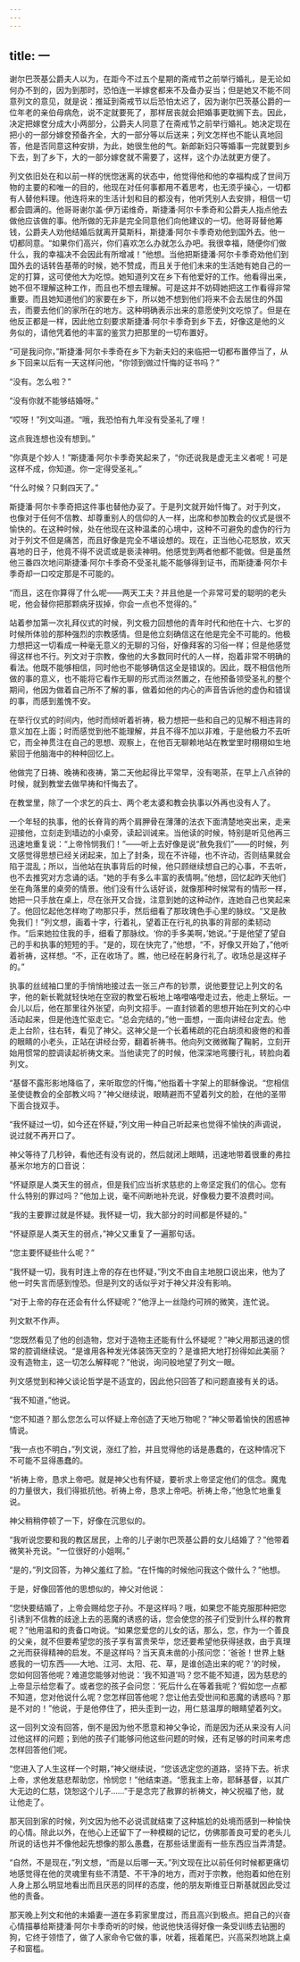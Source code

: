 ```yaml
---
---
---
```

title: 一
---



谢尔巴茨基公爵夫人以为，在距今不过五个星期的斋戒节之前举行婚礼，是无论如何办不到的，因为到那时，恐怕连一半嫁奁都来不及备办妥当；但是她又不能不同意列文的意见，就是说：推延到斋戒节以后恐怕太迟了，因为谢尔巴茨基公爵的一位年老的亲伯母病危，说不定就要死了，那样居丧就会把婚事更耽搁下去。因此，决定把嫁奁分成大小两部分，公爵夫人同意了在斋戒节之前举行婚礼。她决定现在把小的一部分嫁奁预备齐全，大的一部分等以后送来；列文怎样也不能认真地回答，他是否同意这种安排，为此，她很生他的气。新郎新妇只等婚事一完就要到乡下去，到了乡下，大的一部分嫁奁就不需要了，这样，这个办法就更方便了。

列文依旧处在和以前一样的恍惚迷离的状态中，他觉得他和他的幸福构成了世间万物的主要的和唯一的目的，他现在对任何事都用不着思考，也无须乎操心，一切都有人替他料理。他连将来的生活计划和目的都没有，他听凭别人去安排，相信一切都会圆满的。他哥哥谢尔盖·伊万诺维奇，斯捷潘·阿尔卡季奇和公爵夫人指点他去做他应该做的事。他所做的无非是完全同意他们向他建议的一切。他哥哥替他筹钱，公爵夫人劝他结婚后就离开莫斯科，斯捷潘·阿尔卡季奇劝他到国外去。他一切都同意。“如果你们高兴，你们喜欢怎么办就怎么办吧。我很幸福，随便你们做什么，我的幸福决不会因此有所增减！”他想。当他把斯捷潘·阿尔卡季奇劝他们到国外去的话转告基蒂的时候，她不赞成，而且关于他们未来的生活她有她自己的一定的打算，这可使他大为吃惊。她知道列文在乡下有他爱好的工作。他看得出来，她不但不理解这种工作，而且也不想去理解。可是这并不妨碍她把这工作看得非常重要。而且她知道他们的家要在乡下，所以她不想到他们将来不会去居住的外国去，而要去他们的家所在的地方。这种明确表示出来的意愿使列文吃惊了。但是在他反正都是一样，因此他立刻要求斯捷潘·阿尔卡季奇到乡下去，好像这是他的义务似的，请他凭着他的丰富的鉴赏力把那里的一切布置好。

“可是我问你，”斯捷潘·阿尔卡季奇在乡下为新夫妇的来临把一切都布置停当了，从乡下回来以后有一天这样问他，“你领到做过忏悔的证书吗？”

“没有。怎么啦？”

“没有你就不能够结婚呀。”

“哎呀！”列文叫道。“哦，我恐怕有九年没有受圣礼了哩！

这点我连想也没有想到。”

“你真是个妙人！”斯捷潘·阿尔卡季奇笑起来了，“你还说我是虚无主义者呢！可是这样不成，你知道。你一定得受圣礼。”

“什么时候？只剩四天了。”

斯捷潘·阿尔卡季奇把这件事也替他办妥了。于是列文就开始忏悔了。对于列文，也像对于任何不信教、却尊重别人的信仰的人一样，出席和参加教会的仪式是很不愉快的。在这种时候，处在他现在这种温柔的心境中，这种不可避免的虚伪的行为对于列文不但是痛苦，而且好像是完全不堪设想的。现在，正当他心花怒放，欢天喜地的日子，他竟不得不说谎或是亵渎神明。他感觉到两者他都不能做。但是虽然他三番四次地问斯捷潘·阿尔卡季奇不受圣礼能不能够得到证书，而斯捷潘·阿尔卡季奇却一口咬定那是不可能的。

“而且，这在你算得了什么呢——两天工夫？并且他是一个非常可爱的聪明的老头呢，他会替你把那颗病牙拔掉，你会一点也不觉得的。”

站着参加第一次礼拜仪式的时候，列文极力回想他的青年时代和他在十六、七岁的时候所体验的那种强烈的宗教感情。但是他立刻确信这在他是完全不可能的。他极力想把这一切看成一种毫无意义的无聊的习俗，好像拜客的习俗一样；但是他感觉得这样也不行。列文对于宗教，像他的大多数同时代的人一样，抱着非常不明确的看法。他既不能够相信，同时他也不能够确信这全是错误的。因此，既不相信他所做的事的意义，也不能将它看作无聊的形式而淡然置之，在他预备领受圣礼的整个期间，他因为做着自己所不了解的事，做着如他的内心的声音告诉他的虚伪和错误的事，而感到羞愧不安。

在举行仪式的时间内，他时而倾听着祈祷，极力想把一些和自己的见解不相违背的意义加在上面；时而感觉到他不能理解，并且不得不加以非难，于是他极力不去听它，而全神贯注在自己的思想、观察上，在他百无聊赖地站在教堂里时栩栩如生地萦回于他脑海中的种种回忆上。

他做完了日祷、晚祷和夜祷，第二天他起得比平常早，没有喝茶，在早上八点钟的时候，就到教堂去做早祷和忏悔去了。

在教堂里，除了一个求乞的兵士、两个老太婆和教会执事以外再也没有人了。

一个年轻的执事，他的长脊背的两个肩胛骨在薄薄的法衣下面清楚地突出来，走来迎接他，立刻走到墙边的小桌旁，读起训诫来。当他读的时候，特别是听见他再三迅速地重复说：“上帝怜悯我们！”——听上去好像是说“赦免我们”——的时候，列文感觉得思想已经关闭起来，加上了封条，现在不许碰，也不许动，否则结果就会陷于混乱；所以，当他站在执事背后的时候，他只顾继续想自己的心事，不去听，也不去推究对方念诵的话。“她的手有多么丰富的表情啊。”他想，回忆起昨天他们坐在角落里的桌旁的情景。他们没有什么话好谈，就像那种时候常有的情形一样，她把一只手放在桌上，尽在张开又合拢，注意到她的这种动作，连她自己也笑起来了。他回忆起他怎样吻了吻那只手，然后细看了那玫瑰色手心里的脉纹。“又是赦免我们！”列文想，画着十字，行着礼，望着正在行礼的执事的背部的柔韧动作。“后来她拉住我的手，细看了那脉纹。‘你的手多美啊，’她说。”于是他望了望自己的手和执事的短短的手。“是的，现在快完了，”他想，“不，好像又开始了，”他听着祈祷，这样想。“不，正在收场了。瞧，他已经在躬身行礼了。收场总是这样子的。”

执事的丝绒袖口里的手悄悄地接过去一张三卢布的钞票，说他要登记上列文的名字，他的新长靴就轻快地在空寂的教堂石板地上咯噔咯噔走过去，他走上祭坛。一会儿以后，他在那里往外张望，向列文招手。一直封锁着的思想开始在列文的心中活动起来，但是他连忙驱走它。“总会完结的，”他一面想，一面向讲经台定去。他走上台阶，往右转，看见了神父。这神父是一个长着稀疏的花白胡须和疲倦的和善的眼睛的小老头，正站在讲经台旁，翻着祈祷书。他向列文微微鞠了鞠躬，立刻开始用惯常的腔调读起祈祷文来。当他读完了的时候，他深深地弯腰行礼，转脸向着列文。

“基督不露形影地降临了，来听取您的忏悔，”他指着十字架上的耶稣像说。“您相信圣使徒教会的全部教义吗？”神父继续说，眼睛避而不望着列文的脸，在他的圣带下面合拢双手。

“我怀疑过一切，如今还在怀疑，”列文用一种自己听起来也觉得不愉快的声调说，说过就不再开口了。

神父等待了几秒钟，看他还有没有说的，然后就闭上眼睛，迅速地带着很重的弗拉基米尔地方的口音说：

“怀疑原是人类天生的弱点，但是我们应当祈求慈悲的上帝坚定我们的信心。您有什么特别的罪过吗？”他加上说，毫不间断地补充说，好像极力要不浪费时间。

“我的主要罪过就是怀疑。我怀疑一切，我大部分的时间都是怀疑的。”

“怀疑原是人类天生的弱点，”神父又重复了一遍那句话。

“您主要怀疑些什么呢？”

“我怀疑一切，我有时连上帝的存在也怀疑，”列文不由自主地脱口说出来，他为了他一时失言而感到惶恐。但是列文的话似乎对于神父并没有影响。

“对于上帝的存在还会有什么怀疑呢？”他浮上一丝隐约可辨的微笑，连忙说。

列文默不作声。

“您既然看见了他的创造物，您对于造物主还能有什么怀疑呢？”神父用那迅速的惯常的腔调继续说。“是谁用各种发光体装饰天空的？是谁把大地打扮得如此美丽？没有造物主，这一切怎么解释呢？”他说，询问般地望了列文一眼。

列文感觉到和神父谈论哲学是不适宜的，因此他只回答了和问题直接有关的话。

“我不知道，”他说。

“您不知道？那么您怎么可以怀疑上帝创造了天地万物呢？”神父带着愉快的困惑神情说。

“我一点也不明白，”列文说，涨红了脸，并且觉得他的话是愚蠢的，在这种情况下不可能不显得愚蠢的。

“祈祷上帝，恳求上帝吧。就是神父也有怀疑，要祈求上帝坚定他们的信念。魔鬼的力量很大，我们得抵抗他。祈祷上帝，恳求上帝吧。祈祷上帝，”他急忙地重复说。

神父稍稍停顿了一下，好像在沉思似的。

“我听说您要和我的教区居民，上帝的儿子谢尔巴茨基公爵的女儿结婚了？”他带着微笑补充说。“一位很好的小姐啊。”

“是的，”列文回答，为神父羞红了脸。“在忏悔的时候他问我这个做什么？”他想。

于是，好像回答他的思想似的，神父对他说：

“您快要结婚了，上帝会赐给您子孙。不是这样吗？哦，如果您不能克服那种把您引诱到不信教的歧途上去的恶魔的诱惑的话，您会使您的孩子们受到什么样的教育呢？”他用温和的责备口吻说。“如果您爱您的儿女的话，那么，您，作为一个善良的父亲，就不但要希望您的孩子享有富贵荣华，您还要希望他获得拯救，由于真理之光而获得精神的启发。不是这样吗？当天真未凿的小孩问您：‘爸爸！世界上魅惑我的一切东西——大地、江河、太阳、花、草，是谁创造出来的呢？’的时候，您如何回答他呢？难道您能够对他说：‘我不知道’吗？您不能不知道，因为慈悲的上帝显示给您看了。或者您的孩子会问您：‘死后什么在等着我呢？’假如您一点都不知道，您对他说什么呢？您怎样回答他呢？您让他去受世间和恶魔的诱惑吗？那是不对的！”他说，于是他停住了，把头歪到一边，用仁慈温厚的眼睛望着列文。

这一回列文没有回答，倒不是因为他不愿意和神父争论，而是因为还从来没有人问过他这样的问题；到他的孩子们能够问他这些问题的时候，还有足够的时间来考虑怎样回答他们呢。

“您进入了人生这样一个时期，”神父继续说，“您该选定您的道路，坚持下去。祈求上帝，求他发慈悲帮助您，怜悯您！”他结束道。“愿我主上帝，耶稣基督，以其广大无边的仁慈，饶恕这个儿子……”于是念完了赦罪的祈祷文，神父祝福了他，就让他走了。

那天回到家的时候，列文因为他不必说谎就结束了这种尴尬的处境而感到一种愉快的心情。除此以外，在他心上还留下了一种模糊的记忆，仿佛那善良可爱的老头儿所说的话也并不像他起先想像的那么愚蠢，在那些话里面有一些东西应当弄清楚。

“自然，不是现在，”列文想，“而是以后哪一天。”列文现在比以前任何时候都更痛切地感觉得在他的灵魂里有些不清楚、不干净的地方，而对于宗教，他抱着如他在别人身上那么明显地看出而且厌恶的同样的态度，他的朋友斯维亚日斯基就因此受过他的责备。

那天晚上列文和他的未婚妻一道在多莉家里度过，而且高兴到极点。把自己的兴奋心情描摹给斯捷潘·阿尔卡季奇听的时候，他说他快活得好像一条受训练去钻圈的狗，它终于领悟了，做了人家命令它做的事，吠着，摇着尾巴，兴高采烈地跳上桌子和窗槛。